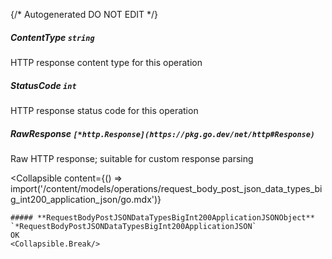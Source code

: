 {/* Autogenerated DO NOT EDIT  */}

##### **ContentType** `string`
HTTP response content type for this operation

##### **StatusCode** `int`
HTTP response status code for this operation

##### **RawResponse** `[*http.Response](https://pkg.go.dev/net/http#Response)`
Raw HTTP response; suitable for custom response parsing

<Collapsible
    content={() => import('/content/models/operations/request_body_post_json_data_types_big_int200_application_json/go.mdx')}
>
    ##### **RequestBodyPostJSONDataTypesBigInt200ApplicationJSONObject** `*RequestBodyPostJSONDataTypesBigInt200ApplicationJSON`
    OK
    <Collapsible.Break/>
</Collapsible>

